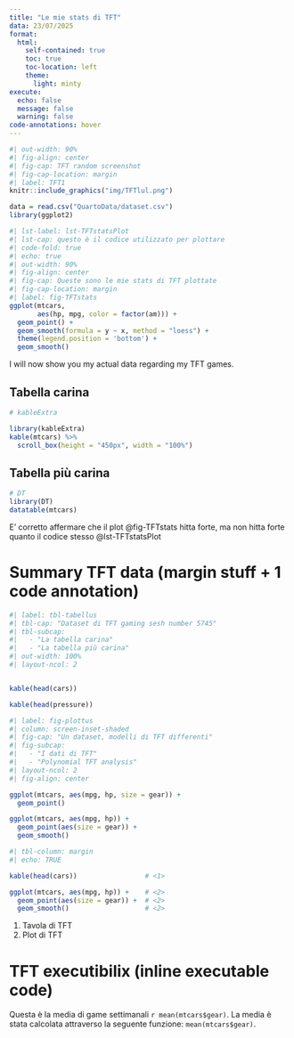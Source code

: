 ```yaml
---
title: "Le mie stats di TFT"
data: 23/07/2025
format: 
  html:
    self-contained: true
    toc: true                 
    toc-location: left      
    theme:
      light: minty 
execute: 
  echo: false
  message: false
  warning: false
code-annotations: hover
---
```


```r
#| out-width: 90%
#| fig-align: center
#| fig-cap: TFT random screenshot
#| fig-cap-location: margin
#| label: TFT1
knitr::include_graphics("img/TFTlul.png")
```

```r
data = read.csv("QuartoData/dataset.csv")
library(ggplot2)
```


```r
#| lst-label: lst-TFTstatsPlot
#| lst-cap: questo è il codice utilizzato per plottare
#| code-fold: true
#| echo: true
#| out-width: 90%
#| fig-align: center
#| fig-cap: Queste sono le mie stats di TFT plottate
#| fig-cap-location: margin
#| label: fig-TFTstats
ggplot(mtcars,                                   
       aes(hp, mpg, color = factor(am))) +       
  geom_point() +
  geom_smooth(formula = y ~ x, method = "loess") +
  theme(legend.position = 'bottom') +
  geom_smooth()
```

I will now show you my actual data regarding my TFT games.

::: {.panel-tabset}

## Tabella carina


```r
# kableExtra

library(kableExtra)
kable(mtcars) %>%
  scroll_box(height = "450px", width = "100%")
```

## Tabella più carina


```r
# DT
library(DT)
datatable(mtcars)
```

:::

::: {.callout-warning collapse="true"}
E' corretto affermare che il plot @fig-TFTstats hitta forte, ma non hitta forte quanto il codice stesso @lst-TFTstatsPlot
:::


# Summary TFT data (margin stuff + 1 code annotation)

```r
#| label: tbl-tabellus
#| tbl-cap: "Dataset di TFT gaming sesh number 5745"
#| tbl-subcap: 
#|   - "La tabella carina"
#|   - "La tabella più carina"
#| out-width: 100%  
#| layout-ncol: 2


kable(head(cars))

kable(head(pressure))
```

```r
#| label: fig-plottus
#| column: screen-inset-shaded
#| fig-cap: "Un dataset, modelli di TFT differenti" 
#| fig-subcap:
#|   - "I dati di TFT"
#|   - "Polynomial TFT analysis"
#| layout-ncol: 2
#| fig-align: center

ggplot(mtcars, aes(mpg, hp, size = gear)) +
  geom_point()

ggplot(mtcars, aes(mpg, hp)) +
  geom_point(aes(size = gear)) +
  geom_smooth()

```

```r
#| tbl-column: margin
#| echo: TRUE

kable(head(cars))                 # <1>

ggplot(mtcars, aes(mpg, hp)) +    # <2>
  geom_point(aes(size = gear)) +  # <2>
  geom_smooth()                   # <2>
```
1. Tavola di TFT
2. Plot di TFT

# TFT executibilix (inline executable code)

Questa è la media di game settimanali `r mean(mtcars$gear)`.
La media è stata calcolata attraverso la seguente funzione: `mean(mtcars$gear)`.

